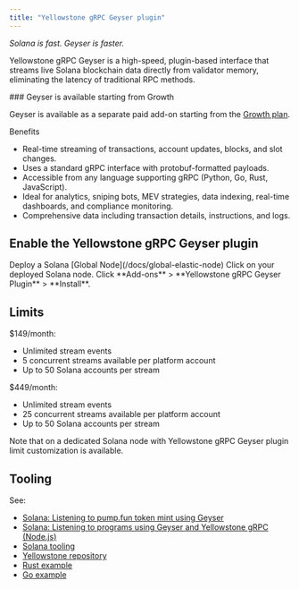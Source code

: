 ```yaml
---
title: "Yellowstone gRPC Geyser plugin"
---
```


_Solana is fast. Geyser is faster._

Yellowstone gRPC Geyser is a high-speed, plugin-based interface that streams live Solana blockchain data directly from validator memory, eliminating the latency of traditional RPC methods.

<Check>
  ### Geyser is available starting from Growth

  Geyser is available as a separate paid add-on starting from the [Growth plan](https://chainstack.com/pricing).
</Check>

Benefits

- Real-time streaming of transactions, account updates, blocks, and slot changes.
- Uses a standard gRPC interface with protobuf-formatted payloads.
- Accessible from any language supporting gRPC (Python, Go, Rust, JavaScript).
- Ideal for analytics, sniping bots, MEV strategies, data indexing, real-time dashboards, and compliance monitoring.
- Comprehensive data including transaction details, instructions, and logs.

## Enable the Yellowstone gRPC Geyser plugin

<Steps>
<Step>
Deploy a Solana [Global Node](/docs/global-elastic-node)
</Step>
<Step>
Click on your deployed Solana node.
</Step>
<Step>
Click **Add-ons** > **Yellowstone gRPC Geyser Plugin** > **Install**.
</Step>
</Steps>

## Limits

$149/month:
* Unlimited stream events
* 5 concurrent streams available per platform account
* Up to 50 Solana accounts per stream

$449/month:
* Unlimited stream events
* 25 concurrent streams available per platform account
* Up to 50 Solana accounts per stream

Note that on a dedicated Solana node with Yellowstone gRPC Geyser plugin limit customization is available.

## Tooling

See:

- [Solana: Listening to pump.fun token mint using Geyser](/docs/solana-listening-to-pumpfun-token-mint-using-geyser)
- [Solana: Listening to programs using Geyser and Yellowstone gRPC (Node.js)](/docs/solana-listening-to-programs-using-geyser-and-yellowstone-grpc-node-js)
- [Solana tooling](/docs/solana-tooling)
- [Yellowstone repository](https://github.com/rpcpool/yellowstone-grpc)
- [Rust example](https://github.com/rpcpool/yellowstone-grpc/tree/master/examples/rust)
- [Go example](https://github.com/rpcpool/yellowstone-grpc/tree/master/examples/golang)